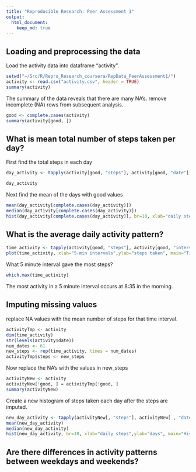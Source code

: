 ```yaml
---
title: "Reproducible Research: Peer Assessment 1"
output: 
  html_document:
    keep_md: true
---
```



## Loading and preprocessing the data
Load the activity data into dataframe "activity".
```r
setwd("~/Src/R/Repro_Research_coursera/RepData_PeerAssessment1/")
activity <- read.csv("activity.csv", header = TRUE)
summary(activity)
```
The summary of the data reveals that there are many NA's.  remove incomplete (NA) rows from subsequent analysis.

```r
good <- complete.cases(activity)
summary(activity[good, ])
```


## What is mean total number of steps taken per day?
First find the total steps in each day
```r
day_activity <- tapply(activity[good, "steps"], activity[good, "date"], sum )

day_activity
```
Next find the mean of the days with good values

```r
mean(day_activity[complete.cases(day_activity)])
median(day_activity[complete.cases(day_activity)])
hist(day_activity[complete.cases(day_activity)], br=10, xlab="daily steps",ylab="days", main="Histogram of total steps taken each day")
```


## What is the average daily activity pattern?

```r
time_activity <- tapply(activity[good, "steps"], activity[good, "interval"], sum )
plot(time_activity, xlab="5-min intervals",ylab="steps taken", main="Time series of steps taken averaged across days")
```

What 5 minute interval gave the most steps?
```r
which.max(time_activity)
```
The most activity in a 5 minute interval occurs at 8:35 in the morning.

## Imputing missing values
replace NA values with the mean number of steps for that time interval.
```r
activityTmp <- activity
dim(time_activity)
str(levels(activity$date))
num_dates <- 61
new_steps <- rep(time_activity, times = num_dates)
activityTmp$steps <- new_steps
```
Now replace the NA's with the values in new_steps
```r
activityNew <- activity
activityNew[!good, ] = activityTmp[!good, ]
summary(activityNew)
```
Create a new histogram of steps taken each day after the steps are imputed.

```r
new_day_activity <- tapply(activityNew[, "steps"], activityNew[ , "date"], sum )
mean(new_day_activity)
median(new_day_activity) 
hist(new_day_activity, br=10, xlab="daily steps",ylab="days", main="Histogram of total steps taken each day")
```


## Are there differences in activity patterns between weekdays and weekends?
